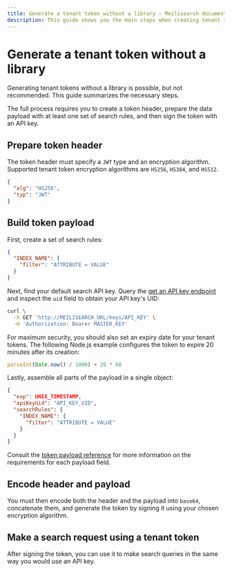 ```yaml
---
title: Generate a tenant token without a library — Meilisearch documentation
description: This guide shows you the main steps when creating tenant tokens without using any libraries.
---
```


# Generate a tenant token without a library

Generating tenant tokens without a library is possible, but not recommended. This guide summarizes the necessary steps.

The full process requires you to create a token header, prepare the data payload with at least one set of search rules, and then sign the token with an API key.

## Prepare token header

The token header must specify a `JWT` type and an encryption algorithm. Supported tenant token encryption algorithms are `HS256`, `HS384`, and `HS512`.

```json
{
  "alg": "HS256",
  "typ": "JWT"
}
```

## Build token payload

First, create a set of search rules:

```json
{
  "INDEX_NAME": {
    "filter": "ATTRIBUTE = VALUE"
  }
}
```

Next, find your default search API key. Query the [get an API key endpoint](/reference/api/keys#get-one-key) and inspect the `uid`  field to obtain your API key's UID:

```sh
curl \
  -X GET 'http://MEILISEARCH_URL/keys/API_KEY' \
  -H 'Authorization: Bearer MASTER_KEY'
```

For maximum security, you should also set an expiry date for your tenant tokens. The following Node.js example configures the token to expire 20 minutes after its creation:

```js
parseInt(Date.now() / 1000) + 20 * 60
```

Lastly, assemble all parts of the payload in a single object:

```json
{
  "exp": UNIX_TIMESTAMP,
  "apiKeyUid": "API_KEY_UID",
  "searchRules": {
    "INDEX_NAME": {
      "filter": "ATTRIBUTE = VALUE"
    }
  }
}
```

Consult the [token payload reference](/learn/security/tenant_token_reference) for more information on the requirements for each payload field.

## Encode header and payload

You must then encode both the header and the payload into `base64`, concatenate them, and generate the token by signing it using your chosen encryption algorithm.

## Make a search request using a tenant token

After signing the token, you can use it to make search queries in the same way you would use an API key.

<CodeSamples id="tenant_token_guide_search_no_sdk_1" />
